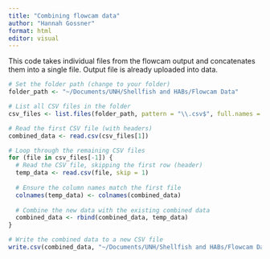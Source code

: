 ```yaml
---
title: "Combining flowcam data"
author: "Hannah Gossner"
format: html
editor: visual
---
```


This code takes individual files from the flowcam output and concatenates them into a single file. Output file is already uploaded into data.

```r
# Set the folder path (change to your folder)
folder_path <- "~/Documents/UNH/Shellfish and HABs/Flowcam Data"

# List all CSV files in the folder
csv_files <- list.files(folder_path, pattern = "\\.csv$", full.names = TRUE)

# Read the first CSV file (with headers)
combined_data <- read.csv(csv_files[1])

# Loop through the remaining CSV files
for (file in csv_files[-1]) {
  # Read the CSV file, skipping the first row (header)
  temp_data <- read.csv(file, skip = 1)
  
  # Ensure the column names match the first file
  colnames(temp_data) <- colnames(combined_data)
  
  # Combine the new data with the existing combined data
  combined_data <- rbind(combined_data, temp_data)
}

# Write the combined data to a new CSV file
write.csv(combined_data, "~/Documents/UNH/Shellfish and HABs/Flowcam Data/combined_output.csv", row.names = FALSE)
```

